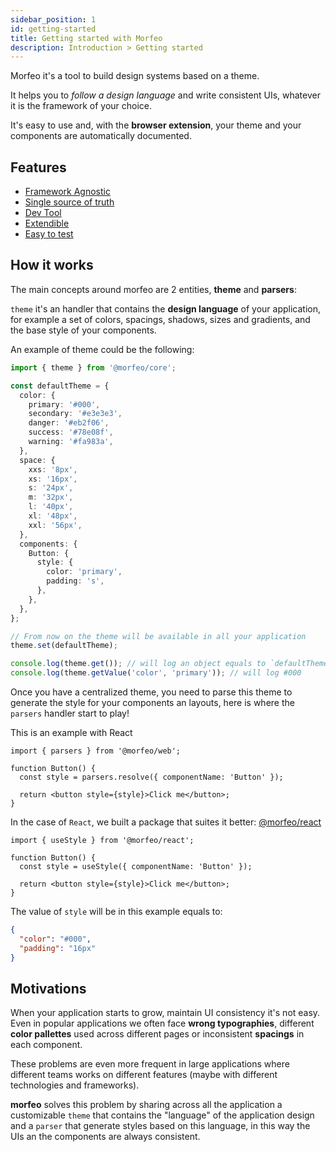```yaml
---
sidebar_position: 1
id: getting-started
title: Getting started with Morfeo
description: Introduction > Getting started
---
```


Morfeo it's a tool to build design systems based on a theme.

It helps you to _follow a design language_ and write consistent UIs, whatever it is the framework of your choice.

It's easy to use and, with the **browser extension**, your theme and your components are automatically documented.

## Features

- [Framework Agnostic](./framework-agnostic)
- [Single source of truth](./single-source-of-truth.mdx)
- [Dev Tool](./dev-tool.mdx)
- [Extendible](./extendible.mdx)
- [Easy to test](./easy-to-test.mdx)

## How it works

The main concepts around morfeo are 2 entities, **theme** and **parsers**:

`theme` it's an handler that contains the **design language** of your application, for example a set of colors, spacings, shadows, sizes and gradients, and the base style of your components.

An example of theme could be the following:

```typescript
import { theme } from '@morfeo/core';

const defaultTheme = {
  color: {
    primary: '#000',
    secondary: '#e3e3e3',
    danger: '#eb2f06',
    success: '#78e08f',
    warning: '#fa983a',
  },
  space: {
    xxs: '8px',
    xs: '16px',
    s: '24px',
    m: '32px',
    l: '40px',
    xl: '48px',
    xxl: '56px',
  },
  components: {
    Button: {
      style: {
        color: 'primary',
        padding: 's',
      },
    },
  },
};

// From now on the theme will be available in all your application
theme.set(defaultTheme);

console.log(theme.get()); // will log an object equals to `defaultTheme`
console.log(theme.getValue('color', 'primary')); // will log #000
```

Once you have a centralized theme, you need to parse this theme to generate the style for your components an layouts, here is where the `parsers` handler start to play!

This is an example with React

```tsx
import { parsers } from '@morfeo/web';

function Button() {
  const style = parsers.resolve({ componentName: 'Button' });

  return <button style={style}>Click me</button>;
}
```

In the case of `React`, we built a package that suites it better: [@morfeo/react](https://morfeo.dev/docs/Packages/react)

```tsx
import { useStyle } from '@morfeo/react';

function Button() {
  const style = useStyle({ componentName: 'Button' });

  return <button style={style}>Click me</button>;
}
```

The value of `style` will be in this example equals to:

```json
{
  "color": "#000",
  "padding": "16px"
}
```

## Motivations

When your application starts to grow, maintain UI consistency it's not easy.
Even in popular applications we often face **wrong typographies**, different **color pallettes** used across different pages or inconsistent **spacings** in each component.

These problems are even more frequent in large applications where different teams works on different features (maybe with different technologies and frameworks).

**morfeo** solves this problem by sharing across all the application a customizable `theme` that contains the "language" of the application design and a `parser` that generate styles based on this language, in this way the UIs an the components are always consistent.
